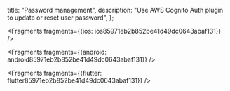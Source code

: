   title: "Password management",
  description: "Use AWS Cognito Auth plugin to update or reset user password",
};






<Fragments fragments={{ios: ios85971eb2b852be41d49dc0643abaf131}} />



<Fragments fragments={{android: android85971eb2b852be41d49dc0643abaf131}} />



<Fragments fragments={{flutter: flutter85971eb2b852be41d49dc0643abaf131}} />
